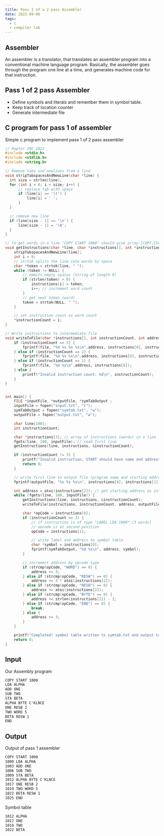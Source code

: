 ```yaml
---
title: Pass 1 of a 2 pass Assembler
date: 2022-09-06
tags:
  - c
  - compiler lab
---
```



## Assembler

An assembler is a translator, that translates an assembler program into a conventional machine
language program. Basically, the assembler goes through the program one line at a time, and
generates machine code for that instruction. 

## Pass 1 of 2 pass Assembler

* Define symbols and literals and remember them in symbol table.
* Keep track of location counter
* Generate intermediate file


## C program for pass 1 of assembler

Simple c program to implement pass 1 of 2 pass assembler

```c title=pass1.c style={height: 400px}
// Raptor INC 2022
#include <stdio.h>
#include <stdlib.h>
#include <string.h>

// Remove tabs and newlines from a line
void stripTabspacesAndNewLine(char *line) {
  int size = strlen(line);
  for (int i = 0; i < size; i++) {
      // replace tab with space
      if (line[i] == '\t') {
          line[i] = ' ';
      }
  }

  // remove new line
  if (line[size - 1] == '\n') {
      line[size - 1] = '\0';
  }
}

// To get words in a line "COPY START 1000" should give array [COPY,START,1000]
void getInstructions(char *line, char *instructions[], int *instructionCount) {
    stripTabspacesAndNewLine(line);
    int i = 0;
    // strtok splits the line into words by space
    char *token = strtok(line, " ");
    while (token != NULL) {
        // ommits empty spaces (string of length 0)
        if (strlen(token) > 0) {
            instructions[i] = token;
            i++; // increment word count
        }
        // get next token (word)
        token = strtok(NULL, " "); 
    }

    // set instruction count as word count
    *instructionCount = i;
}

// Write instructions to intermediate file
void writeToFile(char *instructions[], int instructionCount, int address, FILE *file) {
    if (instructionCount == 3) {
        fprintf(file, "%d %s %s %s\n",address, instructions[0], instructions[1], instructions[2]);
    } else if (instructionCount == 2) {
        fprintf(file, "%d %s %s\n",address, instructions[0], instructions[1]);
    } else if (instructionCount == 1) {
        fprintf(file, "%d %s\n",address, instructions[0]);
    } else {
        printf("Invalid instruction count: %d\n", instructionCount);
    }
}


int main() {
    FILE *inputFile, *outputFile, *symTabOutput ;
    inputFile = fopen("input.txt", "r");
    symTabOutput = fopen("symtab.txt", "w");
    outputFile = fopen("output.txt", "w");

    char line[100];
    int instructionCount;

    char *instructions[3]; // array of instructions (words) in a line 
    fgets(line, 100, inputFile); // read first line
    getInstructions(line, instructions, &instructionCount);

    if (instructionCount != 3) {
        printf("Invalid instruction, START should have name and address\n");
        return 0;
    }

    // write first line to output file (program name and starting address)
    fprintf(outputFile, "%s %s %s\n", instructions[0], instructions[1], instructions[2]);

    int address = atoi(instructions[2]); // get starting address as integer
    while (fgets(line, 100, inputFile)) {
        getInstructions(line, instructions, &instructionCount);
        writeToFile(instructions, instructionCount, address, outputFile);

        char *opCode = instructions[0];
        if (instructionCount == 3) {
            // if instruction is of type "LABEL LDA 1000" (3 words)
            // opcode is at second position
            opCode = instructions[1];

            // write label and address to symbol table
            char *symbol = instructions[0];
            fprintf(symTabOutput, "%d %s\n", address, symbol);
        }

        // increment address by opcode type
        if (strcmp(opCode, "WORD") == 0) {
            address += 3;
        } else if (strcmp(opCode, "RESW") == 0) {
            address += 3 * atoi(instructions[2]);
        } else if (strcmp(opCode, "RESB") == 0) {
            address += atoi(instructions[2]);
        } else if (strcmp(opCode, "BYTE") == 0) {
            address += strlen(instructions[2]) - 2;
        } else if (strcmp(opCode, "END") == 0) {
            break;
        } else {
            address += 3;
        }
    }

    printf("Completed! symbol table written to symtab.txt and output to output.txt\n");
    return 0;
}
```

## Input

Our Assembly program

```c:title=input.txt
COPY START 1000
LDA ALPHA
ADD ONE
SUB TWO
STA BETA
ALPHA BYTE C'KLNCE
ONE RESB 2
TWO WORD 5
BETA RESW 1
END
```

## Output

Output of pass 1 assembler

```c:title=output.txt
COPY START 1000
1000 LDA ALPHA
1003 ADD ONE
1006 SUB TWO
1009 STA BETA
1012 ALPHA BYTE C'KLNCE
1017 ONE RESB 2
1019 TWO WORD 5
1022 BETA RESW 1
1025 END
```

Symbol table


```c:title=symtab.txt
1012 ALPHA
1017 ONE
1019 TWO
1022 BETA
```

<ViewCount/>
